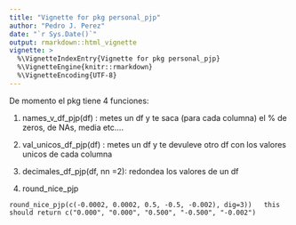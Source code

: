 ```yaml
---
title: "Vignette for pkg personal_pjp"
author: "Pedro J. Perez"
date: "`r Sys.Date()`"
output: rmarkdown::html_vignette
vignette: >
  %\VignetteIndexEntry{Vignette for pkg personal_pjp}
  %\VignetteEngine{knitr::rmarkdown}
  %\VignetteEncoding{UTF-8}
---
```



De momento el pkg tiene 4 funciones:

1) names_v_df_pjp(df) : metes un df y te saca (para cada columna) el % de zeros, de NAs, media etc....  

2) val_unicos_df_pjp(df) : metes un df y te devuleve otro df con los valores unicos de cada columna  

3) decimales_df_pjp(df, nn =2): redondea los valores de un df  

4) round_nice_pjp

```
round_nice_pjp(c(-0.0002, 0.0002, 0.5, -0.5, -0.002), dig=3))   this should return c("0.000", "0.000", "0.500", "-0.500", "-0.002")
```
